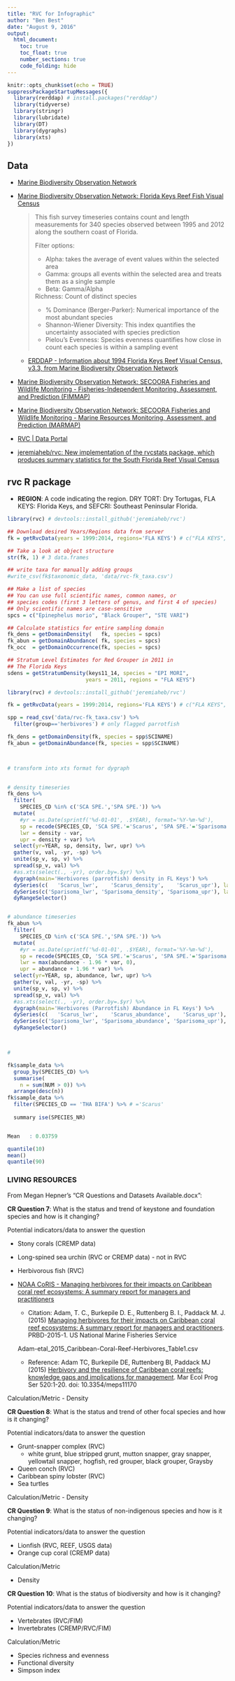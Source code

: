 ```yaml
---
title: "RVC for Infographic"
author: "Ben Best"
date: "August 9, 2016"
output:
  html_document:
    toc: true
    toc_float: true
    number_sections: true
    code_folding: hide
---
```


```r
knitr::opts_chunk$set(echo = TRUE)
suppressPackageStartupMessages({
  library(rerddap) # install.packages("rerddap")
  library(tidyverse)
  library(stringr)
  library(lubridate)
  library(DT)
  library(dygraphs)
  library(xts)
})
```

## Data

* [Marine Biodiversity Observation Network](http://mbon.ioos.us/)
* [Marine Biodiversity Observation Network: Florida Keys Reef Fish Visual Census](http://mbon.ioos.us/#module-metadata/53cb8d58-ae4d-43e1-aea3-640db9491db2/9436fa4e-73aa-4189-b551-b3b484a9d4e9)
    
    > This fish survey timeseries contains count and length measurements for 340 species observed between 1995 and 2012 along the southern coast of Florida.
    >
    > Filter options:
    > - Alpha: takes the average of event values within the selected area
    > - Gamma: groups all events within the selected area and treats them as a single sample
    > - Beta: Gamma/Alpha
    > 
    > Richness: Count of distinct species
    > - % Dominance (Berger-Parker): Numerical importance of the most abundant species
    > - Shannon-Wiener Diversity: This index quantifies the uncertainty associated with species prediction
    > - Pielou's Evenness: Species evenness quantifies how close in count each species is within a sampling event
    
    - [ERDDAP - Information about 1994 Florida Keys Reef Visual Census, v3.3, from Marine Biodiversity Observation Network](http://gcoos4.tamu.edu:8080/erddap/info/fk1994/index.html)

* [Marine Biodiversity Observation Network: SECOORA Fisheries and Wildlife Monitoring - Fisheries-Independent Monitoring, Assessment, and Prediction (FIMMAP)](http://mbon.ioos.us/#module-metadata/07a25110-e19e-4ad4-b29c-a6978b68a90d/200d32d2-c827-451d-846e-f3413090dbfa)
* [Marine Biodiversity Observation Network: SECOORA Fisheries and Wildlife Monitoring - Marine Resources Monitoring, Assessment, and Prediction (MARMAP)](http://mbon.ioos.us/#module-metadata/07a25110-e19e-4ad4-b29c-a6978b68a90d/7b846aaa-db05-408d-bd77-ae4f12281480)



* [RVC | Data Portal](http://www.sefsc.noaa.gov/rvc_analysis20/?acton=index)
* [jeremiaheb/rvc: New implementation of the rvcstats package, which produces summary statistics for the South Florida Reef Visual Census](https://github.com/jeremiaheb/rvc)


## rvc R package

- **REGION**: A code indicating the region. DRY TORT: Dry Tortugas, FLA KEYS: Florida Keys, and SEFCRI: Southeast Peninsular Florida.

```r
library(rvc) # devtools::install_github('jeremiaheb/rvc')

## Download desired Years/Regions data from server
fk = getRvcData(years = 1999:2014, regions='FLA KEYS') # c("FLA KEYS", "DRY TORT", "SEFCRI")

## Take a look at object structure
str(fk, 1) # 3 data.frames

## write taxa for manually adding groups
#write_csv(fk$taxonomic_data, 'data/rvc-fk_taxa.csv')

## Make a list of species
## You can use full scientific names, common names, or
## species codes (first 3 letters of genus, and first 4 of species)
## Only scientific names are case-sensitive
spcs = c("Epinephelus morio", "Black Grouper", "STE VARI")

## Calculate statistics for entire sampling domain
fk_dens = getDomainDensity(   fk, species = spcs)
fk_abun = getDomainAbundance( fk, species = spcs)
fk_occ  = getDomainOccurrence(fk, species = spcs)

## Stratum Level Estimates for Red Grouper in 2011 in
## The Florida Keys
sdens = getStratumDensity(keys11_14, species = "EPI MORI",
                         years = 2011, regions = "FLA KEYS")
```

```r
library(rvc) # devtools::install_github('jeremiaheb/rvc')

fk = getRvcData(years = 1999:2014, regions='FLA KEYS') # c("FLA KEYS", "DRY TORT", "SEFCRI")

spp = read_csv('data/rvc-fk_taxa.csv') %>%
  filter(group=='herbivores') # only flagged parrotfish

fk_dens = getDomainDensity(fk, species = spp$SCINAME)
fk_abun = getDomainAbundance(fk, species = spp$SCINAME)



# transform into xts format for dygraph

    
# density timeseries
fk_dens %>%
  filter(
    SPECIES_CD %in% c('SCA SPE.','SPA SPE.')) %>%
  mutate(
    #yr = as.Date(sprintf('%d-01-01', .$YEAR), format='%Y-%m-%d'),
    sp = recode(SPECIES_CD, 'SCA SPE.'='Scarus', 'SPA SPE.'='Sparisoma'),
    lwr = density - var,
    upr = density + var) %>%
  select(yr=YEAR, sp, density, lwr, upr) %>%
  gather(v, val, -yr, -sp) %>%
  unite(sp_v, sp, v) %>%
  spread(sp_v, val) %>%
  #as.xts(select(., -yr), order.by=.$yr) %>%
  dygraph(main='Herbivores (parrotfish) density in FL Keys') %>% 
  dySeries(c(   'Scarus_lwr',    'Scarus_density',    'Scarus_upr'), label =   'Scarus spp.') %>%
  dySeries(c('Sparisoma_lwr', 'Sparisoma_density', 'Sparisoma_upr'), label ='Sparisoma spp.') %>%
  dyRangeSelector()


# abundance timeseries
fk_abun %>%
  filter(
    SPECIES_CD %in% c('SCA SPE.','SPA SPE.')) %>%
  mutate(
    #yr = as.Date(sprintf('%d-01-01', .$YEAR), format='%Y-%m-%d'),
    sp = recode(SPECIES_CD, 'SCA SPE.'='Scarus', 'SPA SPE.'='Sparisoma'),
    lwr = max(abundance - 1.96 * var, 0),
    upr = abundance + 1.96 * var) %>%
  select(yr=YEAR, sp, abundance, lwr, upr) %>%
  gather(v, val, -yr, -sp) %>%
  unite(sp_v, sp, v) %>%
  spread(sp_v, val) %>%
  #as.xts(select(., -yr), order.by=.$yr) %>%
  dygraph(main='Herbivores (Parrotfish) Abundance in FL Keys') %>% 
  dySeries(c(   'Scarus_lwr',    'Scarus_abundance',    'Scarus_upr'), label =   'Scarus spp.') %>%
  dySeries(c('Sparisoma_lwr', 'Sparisoma_abundance', 'Sparisoma_upr'), label ='Sparisoma spp.') %>%
  dyRangeSelector()



# 

fk$sample_data %>%
  group_by(SPECIES_CD) %>%
  summarise(
    n = sum(NUM > 0)) %>%
  arrange(desc(n))
fk$sample_data %>%
  filter(SPECIES_CD == 'THA BIFA') %>% # ='Scarus'
  
  summary ise(SPECIES_NR)


Mean   : 0.03759

quantile(10)
mean()
quantile(90)
```



### LIVING RESOURCES

From Megan Hepner's "CR Questions and Datasets Available.docx":

**CR Question 7**: What is the status and trend of keystone and foundation species and how is it changing?

Potential indicators/data to answer the question	

-	Stony corals (CREMP data)
-	Long-spined sea urchin (RVC or CREMP data) - not in RVC
-	Herbivorous fish (RVC) 

- [NOAA CoRIS - Managing herbivores for their impacts on Caribbean coral reef ecosystems: A summary report for managers and practitioners](http://www.coris.noaa.gov/activities/herbivores_caribbean/)

    - Citation: Adam, T. C., Burkepile D. E., Ruttenberg B. I., Paddack M. J. (2015) [Managing herbivores for their impacts on Caribbean coral reef ecosystems: A summary report for managers and practitioners](http://data.nodc.noaa.gov/coris/library/NOAA/CRCP/project/182/Caribbean_herbivore_report_Final.pdf). PRBD-2015-1. US National Marine Fisheries Service
    
    Adam-etal_2015_Caribbean-Coral-Reef-Herbivores_Table1.csv

    - Reference: Adam TC, Burkepile DE, Ruttenberg BI, Paddack MJ (2015) [Herbivory and the resilience of Caribbean coral reefs: knowledge gaps and implications for management](http://www.coris.noaa.gov/exit.html?url=http%3A%2F%2Fwww.int-res.com%2Farticles%2Ffeature%2Fm520p001.pdf). Mar Ecol Prog Ser 520:1-20. doi: 10.3354/meps11170
    



Calculation/Metric 
-	Density 

**CR Question 8**: What is the status and trend of other focal species and how is it changing?

Potential indicators/data to answer the question	

-	Grunt-snapper complex (RVC)
    -	white grunt, blue stripped grunt, mutton snapper, gray snapper, yellowtail snapper, hogfish, red grouper, black grouper, Graysby
-	Queen conch (RVC)
-	Caribbean spiny lobster (RVC)
-	Sea turtles 

Calculation/Metric 
-	Density 

**CR Question 9**: What is the status of non-indigenous species and how is it changing?

Potential indicators/data to answer the question	

-	Lionfish (RVC, REEF, USGS data)
-	Orange cup coral (CREMP data)

Calculation/Metric 

-	Density 

**CR Question 10**: What is the status of biodiversity and how is it changing?

Potential indicators/data to answer the question	

-	Vertebrates (RVC/FIM)
-	Invertebrates (CREMP/RVC/FIM)

Calculation/Metric 

-	Species richness and evenness
-	Functional diversity 
-	Simpson index